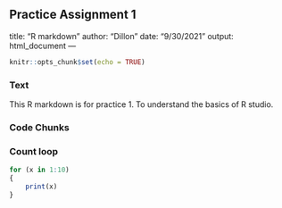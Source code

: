 **Practice Assignment 1** 
---
title: "R markdown"
author: "Dillon"
date: "9/30/2021"
output: html_document
---

```r
knitr::opts_chunk$set(echo = TRUE)
```
### **Text**
This R markdown is for practice 1. To understand the basics of R studio.

### **Code Chunks**

### Count loop
```r
for (x in 1:10) 
{
    print(x)
}
```
